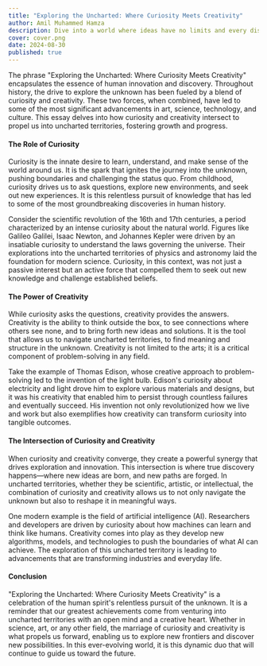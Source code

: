 ```yaml
---
title: "Exploring the Uncharted: Where Curiosity Meets Creativity"
author: Amil Muhammed Hamza
description: Dive into a world where ideas have no limits and every discovery sparks new inspiration.
cover: cover.png
date: 2024-08-30
published: true
---
```


The phrase "Exploring the Uncharted: Where Curiosity Meets Creativity" encapsulates the essence of human innovation and discovery. Throughout history, the drive to explore the unknown has been fueled by a blend of curiosity and creativity. These two forces, when combined, have led to some of the most significant advancements in art, science, technology, and culture. This essay delves into how curiosity and creativity intersect to propel us into uncharted territories, fostering growth and progress.

#### The Role of Curiosity

Curiosity is the innate desire to learn, understand, and make sense of the world around us. It is the spark that ignites the journey into the unknown, pushing boundaries and challenging the status quo. From childhood, curiosity drives us to ask questions, explore new environments, and seek out new experiences. It is this relentless pursuit of knowledge that has led to some of the most groundbreaking discoveries in human history.

Consider the scientific revolution of the 16th and 17th centuries, a period characterized by an intense curiosity about the natural world. Figures like Galileo Galilei, Isaac Newton, and Johannes Kepler were driven by an insatiable curiosity to understand the laws governing the universe. Their explorations into the uncharted territories of physics and astronomy laid the foundation for modern science. Curiosity, in this context, was not just a passive interest but an active force that compelled them to seek out new knowledge and challenge established beliefs.

#### The Power of Creativity

While curiosity asks the questions, creativity provides the answers. Creativity is the ability to think outside the box, to see connections where others see none, and to bring forth new ideas and solutions. It is the tool that allows us to navigate uncharted territories, to find meaning and structure in the unknown. Creativity is not limited to the arts; it is a critical component of problem-solving in any field.

Take the example of Thomas Edison, whose creative approach to problem-solving led to the invention of the light bulb. Edison's curiosity about electricity and light drove him to explore various materials and designs, but it was his creativity that enabled him to persist through countless failures and eventually succeed. His invention not only revolutionized how we live and work but also exemplifies how creativity can transform curiosity into tangible outcomes.

#### The Intersection of Curiosity and Creativity

When curiosity and creativity converge, they create a powerful synergy that drives exploration and innovation. This intersection is where true discovery happens—where new ideas are born, and new paths are forged. In uncharted territories, whether they be scientific, artistic, or intellectual, the combination of curiosity and creativity allows us to not only navigate the unknown but also to reshape it in meaningful ways.

One modern example is the field of artificial intelligence (AI). Researchers and developers are driven by curiosity about how machines can learn and think like humans. Creativity comes into play as they develop new algorithms, models, and technologies to push the boundaries of what AI can achieve. The exploration of this uncharted territory is leading to advancements that are transforming industries and everyday life.

#### Conclusion

"Exploring the Uncharted: Where Curiosity Meets Creativity" is a celebration of the human spirit's relentless pursuit of the unknown. It is a reminder that our greatest achievements come from venturing into uncharted territories with an open mind and a creative heart. Whether in science, art, or any other field, the marriage of curiosity and creativity is what propels us forward, enabling us to explore new frontiers and discover new possibilities. In this ever-evolving world, it is this dynamic duo that will continue to guide us toward the future.
